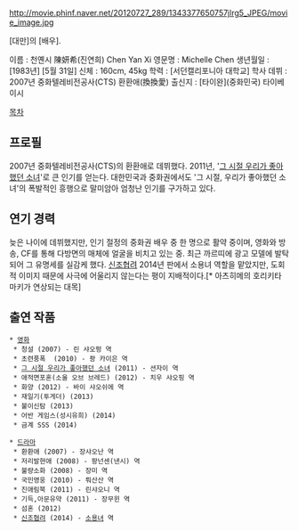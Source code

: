 http://movie.phinf.naver.net/20120727_289/1343377650757jlrg5_JPEG/movie_image.jpg

[대만]의 [배우].

이름 : 천옌시 陳妍希(진연희) Chen Yan Xi
영문명 : Michelle Chen
생년월일 : [1983년] [5월 31일]
신체 : 160cm, 45kg
학력 : [서던캘리포니아 대학교] 학사
데뷔 : 2007년 중화텔레비전공사(CTS) 환환애(換換愛)
출신지 : [타이완](중화민국) 타이베이시

[[목차]]

== 프로필 ==
2007년 중화텔레비전공사(CTS)의 환환애로 데뷔했다. 2011년, '[[그 시절 우리가 좋아했던 소녀]]'로 큰 인기를 얻는다. 대한민국과 중화권에서도 '그 시절, 우리가 좋아했던 소녀'의 폭발적인 흥행으로 말미암아 엄청난 인기를 구가하고 있다.

== 연기 경력 ==
늦은 나이에 데뷔했지만, 인기 절정의 중화권 배우 중 한 명으로 활약 중이며, 영화와 방송, CF를 통해 다방면의 매체에 얼굴을 비치고 있는 중. 최근 까르띠에 광고 모델에 발탁되어 그 유명세를 실감케 했다. [[신조협려]] 2014년 판에서 소용녀 역할을 맡았지만, 도회적 이미지 때문에 사극에 어울리지 않는다는 평이 지배적이다.[* 아츠히메의 호리키타 마키가 연상되는 대목]

== 출연 작품  == 
 * [[영화]]
  * 청설 (2007) - 린 샤오펑 역  
  * 초련풍폭  (2010) - 좡 카이은 역
  * [[그 시절 우리가 좋아했던 소녀]] (2011) - 션자이 역
  * 애적면포혼(소울 오브 브레드) (2012) - 치우 샤오핑 역
  * 화양 (2012) - 바이 샤오쉬에 역
  * 재일기(투게더) (2013)
  * 불이신탐 (2013)
  * 어반 게임스(성시유희) (2014)
  * 금계 SSS (2014)

 * [[드라마]]
  * 환환애 (2007) - 장샤오난 역
  * 저리발현애 (2008) - 팡넌센(낸시) 역
  * 불량소화 (2008) - 장미 역
  * 국민영웅 (2010) - 뤄산산 역
  * 진애림북 (2011) - 린샤오니 역
  * 기득,아문유약 (2011) - 장무윈 역
  * 섬혼 (2012)
  * [[신조협려]] (2014) - [[소용녀]] 역
